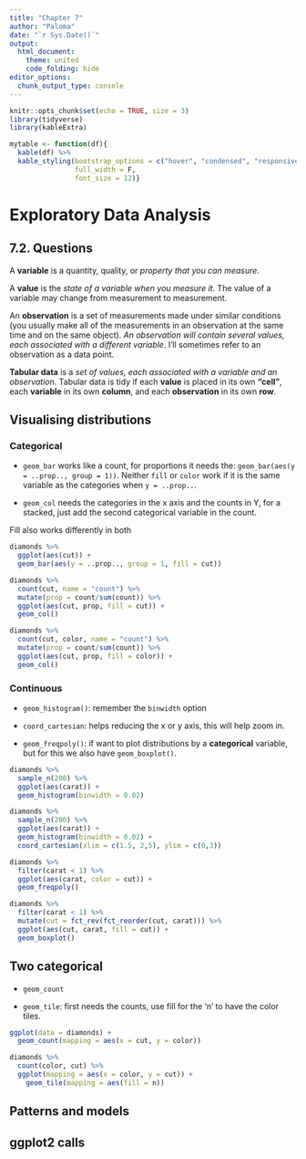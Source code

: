 ```yaml
---
title: "Chapter 7"
author: "Paloma"
date: "`r Sys.Date()`"
output: 
  html_document:
    theme: united
    code_folding: hide
editor_options: 
  chunk_output_type: console
---
```


```r
knitr::opts_chunk$set(echo = TRUE, size = 3)
library(tidyverse)
library(kableExtra)

mytable <- function(df){
  kable(df) %>%
  kable_styling(bootstrap_options = c("hover", "condensed", "responsive"),
                full_width = F,
                font_size = 12)}
```

# Exploratory Data Analysis

## 7.2. Questions

A **variable** is a quantity, quality, or _property that you can measure_.

A **value** is the _state of a variable when you measure it_. The value of a variable may change from measurement to measurement.

An **observation** is a set of measurements made under similar conditions (you usually make all of the measurements in an observation at the same time and on the same object). _An observation will contain several values, each associated with a different variable_. I’ll sometimes refer to an observation as a data point.

**Tabular data** is a _set of values, each associated with a variable and an observation_. Tabular data is tidy if each **value** is placed in its own **“cell”**, each **variable** in its own **column**, and each **observation** in its own **row**.

## Visualising distributions{.tabset}

### Categorical 

- `geom_bar` works like a count, for proportions it needs the: `geom_bar(aes(y = ..prop.., group = 1))`. Neither `fill` or `color` work if it is the same variable as the categories when `y = ..prop..`.

- `geom_col` needs the categories in the x axis and the counts in Y, for a stacked, just add the second categorical variable in the count.

Fill also works differently in both

```r
diamonds %>% 
  ggplot(aes(cut)) + 
  geom_bar(aes(y = ..prop.., group = 1, fill = cut))

```

```r
diamonds %>% 
  count(cut, name = "count") %>% 
  mutate(prop = count/sum(count)) %>% 
  ggplot(aes(cut, prop, fill = cut)) +
  geom_col()

diamonds %>% 
  count(cut, color, name = "count") %>% 
  mutate(prop = count/sum(count)) %>% 
  ggplot(aes(cut, prop, fill = color)) +
  geom_col()
```

### Continuous

- `geom_histogram()`: remember the `binwidth` option

- `coord_cartesian`: helps reducing the x or y axis, this will help zoom in.

- `geom_freqpoly()`: if want to plot distributions by a **categorical** variable, but for this we also have `geom_boxplot()`.

```r
diamonds %>% 
  sample_n(200) %>% 
  ggplot(aes(carat)) +
  geom_histogram(binwidth = 0.02)

diamonds %>% 
  sample_n(200) %>% 
  ggplot(aes(carat)) +
  geom_histogram(binwidth = 0.02) +
  coord_cartesian(xlim = c(1.5, 2,5), ylim = c(0,3))

```

```r
diamonds %>% 
  filter(carat < 1) %>% 
  ggplot(aes(carat, color = cut)) +
  geom_freqpoly()

diamonds %>% 
  filter(carat < 1) %>% 
  mutate(cut = fct_rev(fct_reorder(cut, carat))) %>% 
  ggplot(aes(cut, carat, fill = cut)) +
  geom_boxplot()
```

## Two categorical

- `geom_count`

- `geom_tile`: first needs the counts, use fill for the 'n' to have the color tiles.

```r
ggplot(data = diamonds) +
  geom_count(mapping = aes(x = cut, y = color))
```

```r
diamonds %>% 
  count(color, cut) %>%  
  ggplot(mapping = aes(x = color, y = cut)) +
    geom_tile(mapping = aes(fill = n))
```

## Patterns and models

## ggplot2 calls

